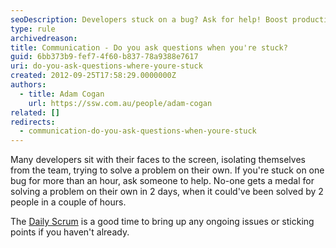 ```yaml
---
seoDescription: Developers stuck on a bug? Ask for help! Boost productivity and solve problems faster with team collaboration.
type: rule
archivedreason:
title: Communication - Do you ask questions when you're stuck?
guid: 6bb373b9-fef7-4f60-b837-78a9388e7617
uri: do-you-ask-questions-where-youre-stuck
created: 2012-09-25T17:58:29.0000000Z
authors:
  - title: Adam Cogan
    url: https://ssw.com.au/people/adam-cogan
related: []
redirects:
  - communication-do-you-ask-questions-when-youre-stuck
---
```


Many developers sit with their faces to the screen, isolating themselves from the team, trying to solve a problem on their own. If you're stuck on one bug for more than an hour, ask someone to help.
No-one gets a medal for solving a problem on their own in 2 days, when it could've been solved by 2 people in a couple of hours.

The [Daily Scrum](/methodology-do-you-do-daily-scrums-aka-stand-up-meetings) is a good time to bring up any ongoing issues or sticking points if you haven't already.